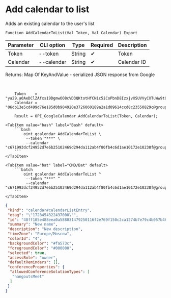 ﻿---
sidebar_position: 2
---


# Add calendar to list
 Adds an existing calendar to the user's list



`Function AddCalendarToList(Val Token, Val Calendar) Export`

  | Parameter | CLI option | Type | Required | Description |
  |-|-|-|-|-|
  | Token | --token | String | &#x2714; | Token |
  | Calendar | --calendar | String | &#x2714; | Calendar ID |

  
  Returns:  Map Of KeyAndValue - serialized JSON response from Google

<br/>




```bsl title="1C:Enterprise/OneScript code example"
    Token    = "ya29.a0AeDClZAfxs19DgmwOO8cVD3QKtotHfCNic5iCoPbnD8IzxjvXSUVVyCXTuWw9t0RG7seizlNqpNWBH7sHrQAyS0SeFgQ6chxYmOYUMDNc...";
    Calendar = "06db13e5cd499d76e185d0b904920e3726060189a2a1d09614ccd8c23550829c@group.calendar.google.com";

    Result = OPI_GoogleCalendar.AddCalendarToList(Token, Calendar);
```
 

 <Tabs>
  
    <TabItem value="bash" label="Bash" default>
        ```bash
            oint gcalendar AddCalendarToList \
             --token "***" \
             --calendar "c671993dcf24952d7e6b25102469d294da112ab4f80fb4c6d1ae10172e10238f@group.calendar.google.com"
        ```
    </TabItem>
  
    <TabItem value="bat" label="CMD/Bat" default>
        ```batch
            oint gcalendar AddCalendarToList ^
             --token "***" ^
             --calendar "c671993dcf24952d7e6b25102469d294da112ab4f80fb4c6d1ae10172e10238f@group.calendar.google.com"
        ```
    </TabItem>
</Tabs>


```json title="Result"
{
 "kind": "calendar#calendarListEntry",
 "etag": "\"1728454322437000\"",
 "id": "48ff105e488eea0a588031479250116f2e769f150c2ca1274b7e79c4b057b46b@group.calendar.google.com",
 "summary": "New name",
 "description": "New description",
 "timeZone": "Europe/Moscow",
 "colorId": "4",
 "backgroundColor": "#fa573c",
 "foregroundColor": "#000000",
 "selected": true,
 "accessRole": "owner",
 "defaultReminders": [],
 "conferenceProperties": {
  "allowedConferenceSolutionTypes": [
   "hangoutsMeet"
  ]
 }
}
```

